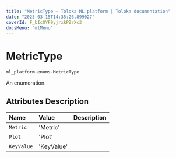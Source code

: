 ```yaml
---
title: "MetricType — Toloka ML platform | Toloka documentation"
date: "2023-03-15T14:35:26.899027"
coverId: F_bIcOYF9yjrxkPZrXc3
docsMenu: "mlMenu"
---
```


# MetricType

`ml_platform.enums.MetricType`

An enumeration.

## Attributes Description

| Name | Value | Description |
| :------| :-----------| :----------| 
`Metric`|'Metric'|
`Plot`|'Plot'|
`KeyValue`|'KeyValue'|